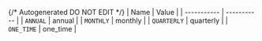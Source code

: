 {/* Autogenerated DO NOT EDIT  */}
| Name        | Value       |
| ----------- | ----------- |
| `ANNUAL`    | annual      |
| `MONTHLY`   | monthly     |
| `QUARTERLY` | quarterly   |
| `ONE_TIME`  | one_time    |
